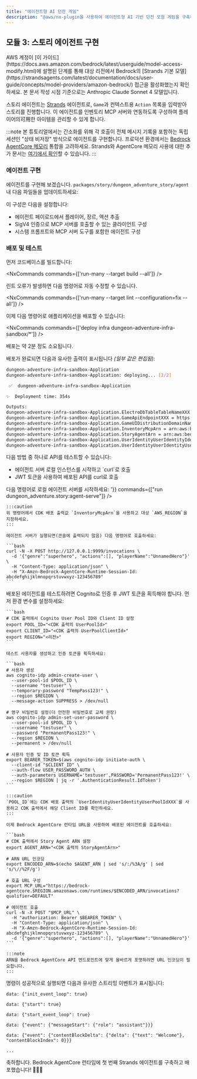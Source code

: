 ```yaml
---
title: "에이전트형 AI 던전 게임"
description: "@aws/nx-plugin을 사용하여 에이전트형 AI 기반 던전 모험 게임을 구축하는 방법에 대한 안내"
---
```






## 모듈 3: 스토리 에이전트 구현

<Aside type="caution">
AWS 계정이 [이 가이드](https://docs.aws.amazon.com/bedrock/latest/userguide/model-access-modify.html)에 설명된 단계를 통해 대상 리전에서 Bedrock의 [Strands 기본 모델](https://strandsagents.com/latest/documentation/docs/user-guide/concepts/model-providers/amazon-bedrock/) 접근을 활성화했는지 확인하세요. 본 문서 작성 시점 기준으로는 Anthropic Claude Sonnet 4 모델입니다.
</Aside>

스토리 에이전트는 [Strands](https://strandsagents.com/) 에이전트로, `Game`과 컨텍스트용 `Action` 목록을 입력받아 스토리를 진행합니다. 이 에이전트를 인벤토리 MCP 서버와 연동하도록 구성하여 플레이어의可用한 아이템을 관리할 수 있게 합니다.

:::note
본 튜토리얼에서는 간소화를 위해 각 호출이 전체 메시지 기록을 포함하는 독립 세션인 "상태 비저장" 방식으로 에이전트를 구현합니다. 프로덕션 환경에서는 [Bedrock AgentCore 메모리](https://docs.aws.amazon.com/bedrock-agentcore/latest/devguide/memory.html) 통합을 고려하세요. Strands와 AgentCore 메모리 사용에 대한 추가 문서는 [여기에서 확인](https://github.com/aws/bedrock-agentcore-sdk-python/tree/main/src/bedrock_agentcore/memory/integrations/strands)할 수 있습니다.
:::

### 에이전트 구현

에이전트를 구현해 보겠습니다. `packages/story/dungeon_adventure_story/agent` 내 다음 파일들을 업데이트하세요:

<Tabs>
  <TabItem label="main.py">
<E2EDiff lang="python" before="dungeon-adventure/3/main.py.old.template" after="dungeon-adventure/3/main.py.template" />
  </TabItem>
  <TabItem label="agent.py">
<E2EDiff lang="python" before="dungeon-adventure/3/agent.py.old.template" after="dungeon-adventure/3/agent.py.template" />
  </TabItem>
</Tabs>

이 구성은 다음을 설정합니다:

- 에이전트 페이로드에서 플레이어, 장르, 액션 추출
- SigV4 인증으로 MCP 서버를 호출할 수 있는 클라이언트 구성
- 시스템 프롬프트와 MCP 서버 도구를 포함한 에이전트 구성

### 배포 및 테스트

먼저 코드베이스를 빌드합니다:

<NxCommands commands={['run-many --target build --all']} />

<Aside type="tip">
린트 오류가 발생하면 다음 명령어로 자동 수정할 수 있습니다.

<NxCommands commands={['run-many --target lint --configuration=fix --all']} />
</Aside>

이제 다음 명령어로 애플리케이션을 배포할 수 있습니다:

<NxCommands commands={['deploy infra dungeon-adventure-infra-sandbox/*']} />

배포는 약 2분 정도 소요됩니다.

배포가 완료되면 다음과 유사한 출력이 표시됩니다 _(일부 값은 편집됨)_:

```bash
dungeon-adventure-infra-sandbox-Application
dungeon-adventure-infra-sandbox-Application: deploying... [2/2]

 ✅  dungeon-adventure-infra-sandbox-Application

✨  Deployment time: 354s

Outputs:
dungeon-adventure-infra-sandbox-Application.ElectroDbTableTableNameXXX = dungeon-adventure-infra-sandbox-Application-ElectroDbTableXXX-YYY
dungeon-adventure-infra-sandbox-Application.GameApiEndpointXXX = https://xxx.execute-api.region.amazonaws.com/prod/
dungeon-adventure-infra-sandbox-Application.GameUIDistributionDomainNameXXX = xxx.cloudfront.net
dungeon-adventure-infra-sandbox-Application.InventoryMcpArn = arn:aws:bedrock-agentcore:region:xxxxxxx:runtime/dungeonadventureventoryMcpServerXXXX-YYYY
dungeon-adventure-infra-sandbox-Application.StoryAgentArn = arn:aws:bedrock-agentcore:region:xxxxxxx:runtime/dungeonadventurecationStoryAgentXXXX-YYYY
dungeon-adventure-infra-sandbox-Application.UserIdentityUserIdentityIdentityPoolIdXXX = region:xxx
dungeon-adventure-infra-sandbox-Application.UserIdentityUserIdentityUserPoolIdXXX = region_xxx
```

다음 방법 중 하나로 API를 테스트할 수 있습니다:
<ul>
<li>에이전트 서버 로컬 인스턴스를 시작하고 `curl`로 호출</li>
<li>JWT 토큰을 사용하여 배포된 API를 curl로 호출</li>
</ul>

<Tabs>
  <TabItem label="Local">
  다음 명령어로 로컬 에이전트 서버를 시작하세요:
    <NxCommands highlights={['arn:aws:bedrock-agentcore:region:xxxxxxx:runtime/dungeonadventureventoryMcpServerXXXX-YYYY', 'region']} env={{PORT: '9999', INVENTORY_MCP_ARN:"arn:aws:bedrock-agentcore:region:xxxxxxx:runtime/dungeonadventureventoryMcpServerXXXX-YYYY", AWS_REGION: '<region>'}} commands={["run dungeon_adventure.story:agent-serve"]} />

    :::caution
    위 명령어에서 CDK 배포 출력값 `InventoryMcpArn`을 사용하고 대상 `AWS_REGION`을 지정하세요.
    :::

    에이전트 서버가 실행되면(콘솔에 출력되지 않음) 다음 명령어로 호출하세요:

    ```bash
    curl -N -X POST http://127.0.0.1:9999/invocations \
      -d '{"genre":"superhero", "actions":[], "playerName":"UnnamedHero"}' \
      -H "Content-Type: application/json" \
      -H "X-Amzn-Bedrock-AgentCore-Runtime-Session-Id: abcdefghijklmnopqrstuvwxyz-123456789"
    ```
  </TabItem>
  <TabItem label="Deployed">
    배포된 에이전트를 테스트하려면 Cognito로 인증 후 JWT 토큰을 획득해야 합니다. 먼저 환경 변수를 설정하세요:

    ```bash
    # CDK 출력에서 Cognito User Pool ID와 Client ID 설정
    export POOL_ID="<CDK 출력의 UserPoolId>"
    export CLIENT_ID="<CDK 출력의 UserPoolClientId>"
    export REGION="<리전>"
    ```

    테스트 사용자를 생성하고 인증 토큰을 획득하세요:

    ```bash
    # 사용자 생성
    aws cognito-idp admin-create-user \
      --user-pool-id $POOL_ID \
      --username "testuser" \
      --temporary-password "TempPass123!" \
      --region $REGION \
      --message-action SUPPRESS > /dev/null

    # 영구 비밀번호 설정(더 안전한 비밀번호로 교체 권장)
    aws cognito-idp admin-set-user-password \
      --user-pool-id $POOL_ID \
      --username "testuser" \
      --password "PermanentPass123!" \
      --region $REGION \
      --permanent > /dev/null

    # 사용자 인증 및 ID 토큰 획득
    export BEARER_TOKEN=$(aws cognito-idp initiate-auth \
      --client-id "$CLIENT_ID" \
      --auth-flow USER_PASSWORD_AUTH \
      --auth-parameters USERNAME='testuser',PASSWORD='PermanentPass123!' \
      --region $REGION | jq -r '.AuthenticationResult.IdToken')
    ```

    :::caution
    `POOL_ID`에는 CDK 배포 출력의 `UserIdentityUserIdentityUserPoolIdXXX`를 사용하고 CDK 출력에서 해당 Client ID를 확인하세요.
    :::

    이제 Bedrock AgentCore 런타임 URL을 사용하여 배포된 에이전트를 호출하세요:

    ```bash
    # CDK 출력에서 Story Agent ARN 설정
    export AGENT_ARN="<CDK 출력의 StoryAgentArn>"

    # ARN URL 인코딩
    export ENCODED_ARN=$(echo $AGENT_ARN | sed 's/:/%3A/g' | sed 's/\//%2F/g')

    # 호출 URL 구성
    export MCP_URL="https://bedrock-agentcore.$REGION.amazonaws.com/runtimes/$ENCODED_ARN/invocations?qualifier=DEFAULT"

    # 에이전트 호출
    curl -N -X POST "$MCP_URL" \
      -H "authorization: Bearer $BEARER_TOKEN" \
      -H "Content-Type: application/json" \
      -H "X-Amzn-Bedrock-AgentCore-Runtime-Session-Id: abcdefghijklmnopqrstuvwxyz-123456789" \
      -d '{"genre":"superhero", "actions":[], "playerName":"UnnamedHero"}'
    ```

    :::note
    ARN을 Bedrock AgentCore API 엔드포인트에 맞게 올바르게 포맷하려면 URL 인코딩이 필요합니다.
    :::
  </TabItem>
</Tabs>

명령이 성공적으로 실행되면 다음과 유사한 스트리밍 이벤트가 표시됩니다:

```
data: {"init_event_loop": true}

data: {"start": true}

data: {"start_event_loop": true}

data: {"event": {"messageStart": {"role": "assistant"}}}

data: {"event": {"contentBlockDelta": {"delta": {"text": "Welcome"}, "contentBlockIndex": 0}}}

...
```

축하합니다. Bedrock AgentCore 런타임에 첫 번째 Strands 에이전트를 구축하고 배포했습니다! 🎉🎉🎉